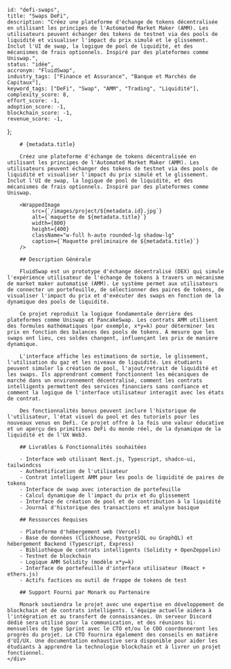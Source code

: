 
    
    id: "defi-swaps",
    title: "Swaps DeFi",
    description: "Créez une plateforme d'échange de tokens décentralisée en utilisant les principes de l'Automated Market Maker (AMM). Les utilisateurs peuvent échanger des tokens de testnet via des pools de liquidité et visualiser l'impact du prix simulé et le glissement. Inclut l'UI de swap, la logique de pool de liquidité, et des mécanismes de frais optionnels. Inspiré par des plateformes comme Uniswap.",
    status: "idée",
    accronym: "FluidSwap",
    industry_tags: ["Finance et Assurance", "Banque et Marchés de Capitaux"],
    keyword_tags: ["DeFi", "Swap", "AMM", "Trading", "Liquidité"],
    complexity_score: 8,
    effort_score: -1,
    adoption_score: -1,
    blockchain_score: -1,
    revenue_score: -1,
};

<div className="flex">
    <div className="hidden sticky top-0">
        <ProjectMetadata metadata={metadata} />
    </div>
    <div className="w-full">

        # {metadata.title}

        Créez une plateforme d'échange de tokens décentralisée en utilisant les principes de l'Automated Market Maker (AMM). Les utilisateurs peuvent échanger des tokens de testnet via des pools de liquidité et visualiser l'impact du prix simulé et le glissement. Inclut l'UI de swap, la logique de pool de liquidité, et des mécanismes de frais optionnels. Inspiré par des plateformes comme Uniswap.

        <WrappedImage
            src={`/images/project/${metadata.id}.jpg`}
            alt={`maquette de ${metadata.title}`}
            width={800}
            height={400}
            className="w-full h-auto rounded-lg shadow-lg"
            caption={`Maquette préliminaire de ${metadata.title}`}
        />

        ## Description Générale

        FluidSwap est un prototype d'échange décentralisé (DEX) qui simule l'expérience utilisateur de l'échange de tokens à travers un mécanisme de market maker automatisé (AMM). Le système permet aux utilisateurs de connecter un portefeuille, de sélectionner des paires de tokens, de visualiser l'impact du prix et d'exécuter des swaps en fonction de la dynamique des pools de liquidité.
        
        Ce projet reproduit la logique fondamentale derrière des plateformes comme Uniswap et PancakeSwap. Les contrats AMM utilisent des formules mathématiques (par exemple, x*y=k) pour déterminer les prix en fonction des balances des pools de tokens. À mesure que les swaps ont lieu, ces soldes changent, influençant les prix de manière dynamique.
        
        L'interface affiche les estimations de sortie, le glissement, l'utilisation du gaz et les niveaux de liquidité. Les étudiants peuvent simuler la création de pool, l'ajout/retrait de liquidité et les swaps. Ils apprendront comment fonctionnent les mécaniques de marché dans un environnement décentralisé, comment les contrats intelligents permettent des services financiers sans confiance et comment la logique de l'interface utilisateur interagit avec les états de contrat.
        
        Des fonctionnalités bonus peuvent inclure l'historique de l'utilisateur, l'état visuel du pool et des tutoriels pour les nouveaux venus en DeFi. Ce projet offre à la fois une valeur éducative et un aperçu des primitives DeFi du monde réel, de la dynamique de la liquidité et de l'UX Web3.

        ## Livrables & Fonctionnalités souhaitées

        - Interface web utilisant Next.js, Typescript, shadcn-ui, tailwindcss
        - Authentification de l'utilisateur 
        - Contrat intelligent AMM pour les pools de liquidité de paires de tokens
        - Interface de swap avec interaction de portefeuille
        - Calcul dynamique de l'impact du prix et du glissement
        - Interface de création de pool et de contribution à la liquidité
        - Journal d'historique des transactions et analyse basique

        ## Ressources Requises

        - Plateforme d'hébergement web (Vercel)
        - Base de données (Clickhouse, PostgreSQL ou GraphQL) et hébergement Backend (Typescript, Express)
        - Bibliothèque de contrats intelligents (Solidity + OpenZeppelin)
        - Testnet de blockchain
        - Logique AMM Solidity (modèle x*y=k)
        - Interface de portefeuille d'interface utilisateur (React + ethers.js)
        - Actifs factices ou outil de frappe de tokens de test

        ## Support Fourni par Monark ou Partenaire

        Monark soutiendra le projet avec une expertise en développement de blockchain et de contrats intelligents. L'équipe actuelle aidera à l'intégration et au transfert de connaissances. Un serveur Discord dédié sera utilisé pour la communication, et des réunions bi-mensuelles de type Sprint avec le CTO et/ou le COO coordonneront les progrès du projet. Le CTO fournira également des conseils en matière d'UI/UX. Une documentation exhaustive sera disponible pour aider les étudiants à apprendre la technologie blockchain et à livrer un projet fonctionnel.
    </div>
</div>